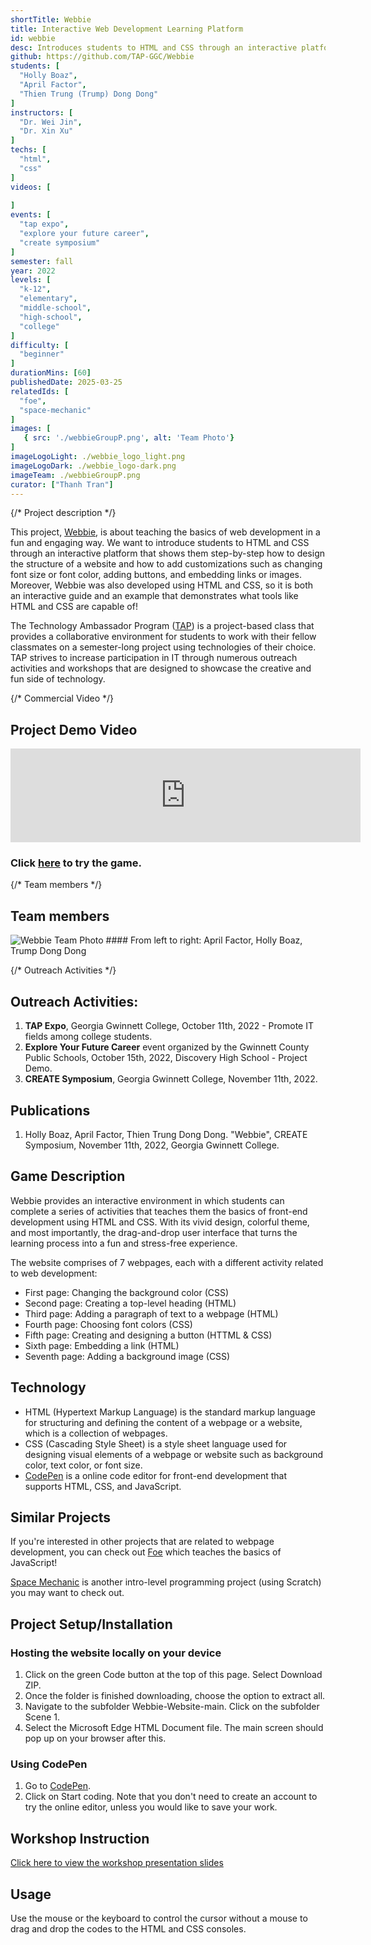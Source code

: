 ```yaml
---
shortTitle: Webbie
title: Interactive Web Development Learning Platform
id: webbie
desc: Introduces students to HTML and CSS through an interactive platform that shows them step-by-step how to design the structure of a website and how to add customizations such as changing font size or font color, adding buttons, and embedding links or images.
github: https://github.com/TAP-GGC/Webbie
students: [
  "Holly Boaz",
  "April Factor",
  "Thien Trung (Trump) Dong Dong"
]
instructors: [
  "Dr. Wei Jin",
  "Dr. Xin Xu"
] 
techs: [
  "html",
  "css"
]
videos: [
  
]
events: [
  "tap expo",
  "explore your future career",
  "create symposium"
]
semester: fall
year: 2022
levels: [
  "k-12",
  "elementary",
  "middle-school",
  "high-school",
  "college"
] 
difficulty: [
  "beginner"
] 
durationMins: [60]
publishedDate: 2025-03-25
relatedIds: [
  "foe",
  "space-mechanic"
]
images: [
   { src: './webbieGroupP.png', alt: 'Team Photo'}
]
imageLogoLight: ./webbie_logo_light.png
imageLogoDark: ./webbie_logo-dark.png
imageTeam: ./webbieGroupP.png
curator: ["Thanh Tran"]
---
```




{/* Project description */}

This project, <a href="https://tap-ggc.github.io/Webbie/Scene%201/mainPage.html" target="_blank" rel="noopener noreferrer">Webbie</a>, is about teaching the basics of web development in a fun and engaging way. We want to introduce students to HTML and CSS through an interactive platform that shows them step-by-step how to design the structure of a website and how to add customizations such as changing font size or font color, adding buttons, and embedding links or images. Moreover, Webbie was also developed using HTML and CSS, so it is both an interactive guide and an example that demonstrates what tools like HTML and CSS are capable of!

The Technology Ambassador Program ([TAP](https://ggc.edu/academics/school-of-science-and-technology/research-internships-service-learning/technology-ambassador-program)) is a project-based class that provides a collaborative environment for students to work with their fellow classmates on a semester-long project using technologies of their choice. TAP strives to increase participation in IT through numerous outreach activities and workshops that are designed to showcase the creative and fun side of technology.

{/* Commercial Video */}
## Project Demo Video
<div className="video-container">
  <iframe 
    width="560" 
    class="youtube"
    src="https://github.com/user-attachments/assets/f3876054-5480-45ac-bf06-b36a356564ec" 
    title="Webbie Commercial Video" 
    frameBorder="0" 
    allow="accelerometer; autoplay; clipboard-write; encrypted-media; gyroscope; picture-in-picture" 
    allowFullScreen>
  </iframe>
</div>

### Click <a href="https://tap-ggc.github.io/Webbie/Scene%201/mainPage.html" target="_blank" rel="noopener noreferrer">here</a> to try the game.

{/* Team members */}
## Team members
<Image src={TeamPhoto} alt="Webbie Team Photo" />
#### From left to right: April Factor, Holly Boaz, Trump Dong Dong
<br />

{/* Outreach Activities */}
## Outreach Activities:
1. **TAP Expo**, Georgia Gwinnett College, October 11th, 2022 - Promote IT fields among college students.
2. **Explore Your Future Career** event organized by the Gwinnett County Public Schools, October 15th, 2022, Discovery High School - Project Demo.
3. **CREATE Symposium**, Georgia Gwinnett College, November 11th, 2022.

## Publications
1. Holly Boaz, April Factor, Thien Trung Dong Dong. "Webbie", CREATE Symposium, November 11th, 2022, Georgia Gwinnett College.


## Game Description
Webbie provides an interactive environment in which students can complete a series of activities that teaches them the basics of front-end development using HTML and CSS. With its vivid design, colorful theme, and most importantly, the drag-and-drop user interface that turns the learning process into a fun and stress-free experience.

The website comprises of 7 webpages, each with a different activity related to web development:
* First page: Changing the background color (CSS)
* Second page: Creating a top-level heading (HTML)
* Third page: Adding a paragraph of text to a webpage (HTML)
* Fourth page: Choosing font colors (CSS)
* Fifth page: Creating and designing a button (HTTML & CSS)
* Sixth page: Embedding a link (HTML)
* Seventh page: Adding a background image (CSS)

## Technology
<div class='gallery-list'>
<Logo src={HTMLLogo.src} alt="HTML Logo" />
<Logo src={CSSLogo.src} alt="CSS Logo" />
<Logo src={CodePenLogo.src} alt="CodePen Logo" link="https://codepen.io/" />
</div>

* HTML (Hypertext Markup Language) is the standard markup language for structuring and defining the content of a webpage or a website, which is a collection of webpages.
* CSS (Cascading Style Sheet) is a style sheet language used for designing visual elements of a webpage or website such as background color, text color, or font size.
* <a href="https://codepen.io/" target="_blank" rel="noopener noreferrer">CodePen</a> is a online code editor for front-end development that supports HTML, CSS, and JavaScript.

## Similar Projects
If you're interested in other projects that are related to webpage development, you can check out <a href="https://github.com/TAP-GGC/Foe" target="_blank" rel="noopener noreferrer">Foe</a> which teaches the basics of JavaScript!

<a href="https://github.com/TAP-GGC/SpaceMechanic/blob/main/README.md" target="_blank" rel="noopener noreferrer">Space Mechanic</a> is another intro-level programming project (using Scratch) you may want to check out.

## Project Setup/Installation

### Hosting the website locally on your device
1. Click on the green Code button at the top of this page. Select Download ZIP.
2. Once the folder is finished downloading, choose the option to extract all.
3. Navigate to the subfolder Webbie-Website-main. Click on the subfolder Scene 1.
4. Select the Microsoft Edge HTML Document file. The main screen should pop up on your browser after this.

### Using CodePen
1. Go to [CodePen](https://codepen.io/).
2. Click on Start coding. Note that you don't need to create an account to try the online editor, unless you would like to save your work.

## Workshop Instruction
<a href="https://github.com/TAP-GGC/Webbie/blob/main/Documents/workshop_materials/Webbie%20workshop.pdf" target="_blank" rel="noopener noreeferrer">Click here to view the workshop presentation slides</a>

## Usage
Use the mouse or the keyboard to control the cursor without a mouse to drag and drop the codes to the HTML and CSS consoles.